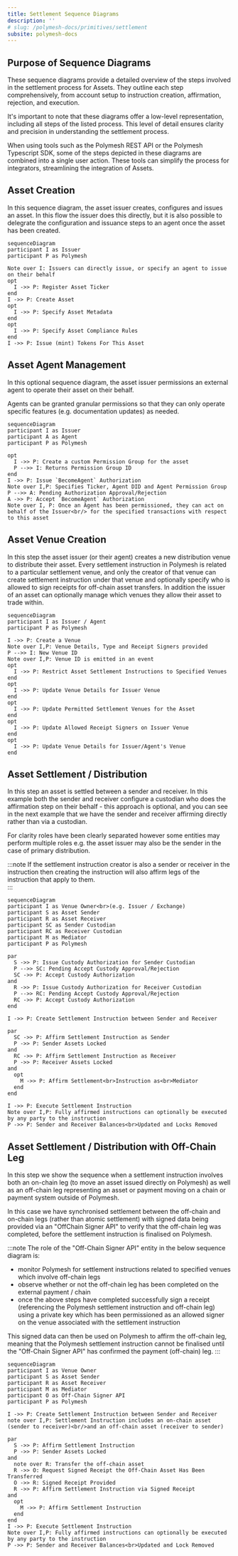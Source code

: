 ```yaml
---
title: Settlement Sequence Diagrams
description: ''
# slug: /polymesh-docs/primitives/settlement
subsite: polymesh-docs
---
```


## Purpose of Sequence Diagrams

These sequence diagrams provide a detailed overview of the steps involved in the settlement process for Assets. They outline each step comprehensively, from account setup to instruction creation, affirmation, rejection, and execution.

It's important to note that these diagrams offer a low-level representation, including all steps of the listed process. This level of detail ensures clarity and precision in understanding the settlement process.

When using tools such as the Polymesh REST API or the Polymesh Typescript SDK, some of the steps depicted in these diagrams are combined into a single user action. These tools can simplify the process for integrators, streamlining the integration of Assets.

## Asset Creation

In this sequence diagram, the asset issuer creates, configures and issues an asset. In this flow the issuer does this directly, but it is also possible to delegrate the configuration and issuance steps to an agent once the asset has been created.

```mermaid
sequenceDiagram
participant I as Issuer
participant P as Polymesh

Note over I: Issuers can directly issue, or specify an agent to issue on their behalf
opt
  I ->> P: Register Asset Ticker
end
I ->> P: Create Asset
opt
  I ->> P: Specify Asset Metadata
end
opt
  I ->> P: Specify Asset Compliance Rules
end
I ->> P: Issue (mint) Tokens For This Asset
```

## Asset Agent Management

In this optional sequence diagram, the asset issuer permissions an external agent to operate their asset on their behalf.

Agents can be granted granular permissions so that they can only operate specific features (e.g. documentation updates) as needed.

```mermaid
sequenceDiagram
participant I as Issuer
participant A as Agent
participant P as Polymesh

opt
  I ->> P: Create a custom Permission Group for the asset
  P -->> I: Returns Permission Group ID
end
I ->> P: Issue `BecomeAgent` Authorization
Note over I,P: Specifies Ticker, Agent DID and Agent Permission Group
P -->> A: Pending Authorization Approval/Rejection
A ->> P: Accept `BecomeAgent` Authorization
Note over I, P: Once an Agent has been permissioned, they can act on behalf of the Issuer<br/> for the specified transactions with respect to this asset
```

## Asset Venue Creation

In this step the asset issuer (or their agent) creates a new distribution venue to distribute their asset. Every settlement instruction in Polymesh is related to a particular settlement venue, and only the creator of that venue can create settlement instruction under that venue and optionally specify who is allowed to sign receipts for off-chain asset transfers.
In addition the issuer of an asset can optionally manage which venues they allow their asset to trade within.

```mermaid
sequenceDiagram
participant I as Issuer / Agent
participant P as Polymesh

I ->> P: Create a Venue
Note over I,P: Venue Details, Type and Receipt Signers provided
P -->> I: New Venue ID
Note over I,P: Venue ID is emitted in an event
opt
  I ->> P: Restrict Asset Settlement Instructions to Specified Venues
end
opt
  I ->> P: Update Venue Details for Issuer Venue
end
opt
  I ->> P: Update Permitted Settlement Venues for the Asset
end
opt
  I ->> P: Update Allowed Receipt Signers on Issuer Venue
end
opt
  I ->> P: Update Venue Details for Issuer/Agent's Venue
end
```

## Asset Settlement / Distribution

In this step an asset is settled between a sender and receiver. In this example both the sender and receiver configure a custodian who does the affirmation step on their behalf - this approach is optional, and you can see in the next example that we have the sender and receiver affirming directly rather than via a custodian.

For clarity roles have been clearly separated however some entities may perform multiple roles e.g. the asset issuer may also be the sender in the case of primary distribution.

:::note
If the settlement instruction creator is also a sender or receiver in the instruction then creating the instruction will also affirm legs of the instruction that apply to them.  
:::

```mermaid
sequenceDiagram
participant I as Venue Owner<br>(e.g. Issuer / Exchange)
participant S as Asset Sender
participant R as Asset Receiver
participant SC as Sender Custodian
participant RC as Receiver Custodian
participant M as Mediator
participant P as Polymesh

par
  S ->> P: Issue Custody Authorization for Sender Custodian
  P -->> SC: Pending Accept Custody Approval/Rejection
  SC ->> P: Accept Custody Authorization
and
  R ->> P: Issue Custody Authorization for Receiver Custodian
  P -->> RC: Pending Accept Custody Approval/Rejection
  RC ->> P: Accept Custody Authorization
end

I ->> P: Create Settlement Instruction between Sender and Receiver

par
  SC ->> P: Affirm Settlement Instruction as Sender
  P ->> P: Sender Assets Locked
and
  RC ->> P: Affirm Settlement Instruction as Receiver
  P ->> P: Receiver Assets Locked
and
  opt
    M ->> P: Affirm Settlement<br>Instruction as<br>Mediator
  end
end

I ->> P: Execute Settlement Instruction
Note over I,P: Fully affirmed instructions can optionally be executed by any party to the instruction
P ->> P: Sender and Receiver Balances<br>Updated and Locks Removed
```

## Asset Settlement / Distribution with Off-Chain Leg

In this step we show the sequence when a settlement instruction involves both an on-chain leg (to move an asset issued directly on Polymesh) as well as an off-chain leg representing an asset or payment moving on a chain or payment system outside of Polymesh.

In this case we have synchronised settlement between the off-chain and on-chain legs (rather than atomic settlement) with signed data being provided via an "OffChain Signer API" to verify that the off-chain leg was completed, before the settlement instruction is finalised on Polymesh.

:::note
The role of the "Off-Chain Signer API" entity in the below sequence diagram is:

- monitor Polymesh for settlement instructions related to specified venues which involve off-chain legs
- observe whether or not the off-chain leg has been completed on the external payment / chain
- once the above steps have completed successfully sign a receipt (referencing the Polymesh settlement instruction and off-chain leg) using a private key which has been permissioned as an allowed signer on the venue associated with the settlement instruction

This signed data can then be used on Polymesh to affirm the off-chain leg, meaning that the Polymesh settlement instruction cannot be finalised until the "Off-Chain Signer API" has confirmed the payment (off-chain) leg.
:::

```mermaid
sequenceDiagram
participant I as Venue Owner
participant S as Asset Sender
participant R as Asset Receiver
participant M as Mediator
participant O as Off-Chain Signer API
participant P as Polymesh

I ->> P: Create Settlement Instruction between Sender and Receiver
note over I,P: Settlement Instruction includes an on-chain asset (sender to receiver)<br/>and an off-chain asset (receiver to sender)

par
  S ->> P: Affirm Settlement Instruction
  P ->> P: Sender Assets Locked
and
  note over R: Transfer the off-chain asset
  R ->> O: Request Signed Receipt the Off-Chain Asset Has Been Transferred
  O ->> R: Signed Receipt Provided
  R ->> P: Affirm Settlement Instruction via Signed Receipt
and
  opt
    M ->> P: Affirm Settlement Instruction
  end
end
I ->> P: Execute Settlement Instruction
Note over I,P: Fully affirmed instructions can optionally be executed by any party to the instruction
P ->> P: Sender and Receiver Balances<br>Updated and Lock Removed

```
